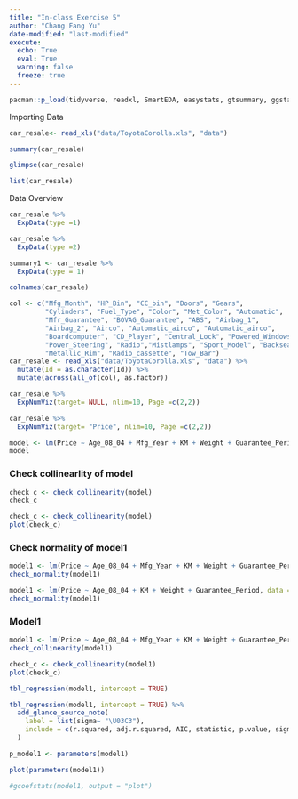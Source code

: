 ```yaml
---
title: "In-class Exercise 5"
author: "Chang Fang Yu"
date-modified: "last-modified"
execute:
  echo: True
  eval: True
  warning: false
  freeze: true
---
```

```R
pacman::p_load(tidyverse, readxl, SmartEDA, easystats, gtsummary, ggstateplot)
```
Importing Data
```R
car_resale<- read_xls("data/ToyotaCorolla.xls", "data")
```

```R
summary(car_resale)
```
```R
glimpse(car_resale)
```
```R
list(car_resale)
```


Data Overview

```R
car_resale %>%
  ExpData(type =1)
```
```R
car_resale %>%
  ExpData(type =2)
```
```R
summary1 <- car_resale %>%
  ExpData(type = 1)
```
```R
colnames(car_resale)

```

```R
col <- c("Mfg_Month", "HP_Bin", "CC_bin", "Doors", "Gears",
         "Cylinders", "Fuel_Type", "Color", "Met_Color", "Automatic",
         "Mfr_Guarantee", "BOVAG_Guarantee", "ABS", "Airbag_1",
         "Airbag_2", "Airco", "Automatic_airco", "Automatic_airco", 
         "Boardcomputer", "CD_Player", "Central_Lock", "Powered_Windows",
         "Power_Steering", "Radio","Mistlamps", "Sport_Model", "Backseat_Divider",
         "Metallic_Rim", "Radio_cassette", "Tow_Bar")
car_resale <- read_xls("data/ToyotaCorolla.xls", "data") %>%
  mutate(Id = as.character(Id)) %>%
  mutate(across(all_of(col), as.factor))

```
```R
car_resale %>%
  ExpNumViz(target= NULL, nlim=10, Page =c(2,2))
```
```R
car_resale %>%
  ExpNumViz(target= "Price", nlim=10, Page =c(2,2))
```

```R
model <- lm(Price ~ Age_08_04 + Mfg_Year + KM + Weight + Guarantee_Period, data = car_resale)
model

```
### Check collinearlity of model
```R
check_c <- check_collinearity(model)
check_c
```
```R
check_c <- check_collinearity(model)
plot(check_c)
```
### Check normality of model1
```R
model1 <- lm(Price ~ Age_08_04 + Mfg_Year + KM + Weight + Guarantee_Period, data = car_resale)
check_normality(model1)
```
```R
model1 <- lm(Price ~ Age_08_04 + KM + Weight + Guarantee_Period, data = car_resale)
check_normality(model1)
```
### Model1
```R
model1 <- lm(Price ~ Age_08_04 + Mfg_Year + KM + Weight + Guarantee_Period, data = car_resale)
check_collinearity(model1)
```
```R
check_c <- check_collinearity(model1)
plot(check_c)
```

```R
tbl_regression(model1, intercept = TRUE)
```
```R
tbl_regression(model1, intercept = TRUE) %>%
  add_glance_source_note(
    label = list(sigma~ "\U03C3"),
    include = c(r.squared, adj.r.squared, AIC, statistic, p.value, sigma)
  )
```

```R
p_model1 <- parameters(model1)
```

```R
plot(parameters(model1))
```
```R
#gcoefstats(model1, output = "plot")

```
```R


```




